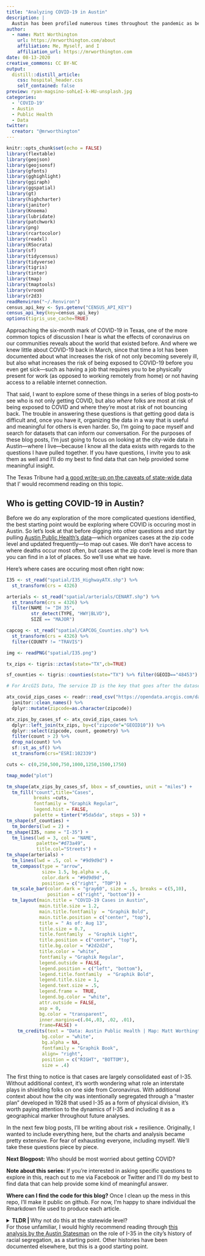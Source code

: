 ```yaml
---
title: "Analyzing COVID-19 in Austin"
description: |
  Austin has been profiled numerous times throughout the pandemic as being relentless in its efforts to get good COVID-19 data, despite multiple challenges and barriers. This is the first of many posts where I take a look at local COVID-19 data for Austin and explore themes of risk, resilience, and disparities as it pertains to COVID-19 in Austin.
author:
  - name: Matt Worthington 
    url: https://mrworthington.com/about
    affiliation: Me, Myself, and I
    affiliation_url: https://mrworthington.com
date: 08-13-2020
creative_commons: CC BY-NC
output:
  distill::distill_article:
    css: hospital_header.css
    self_contained: false
preview: ryan-magsino-sohLeI-k-HU-unsplash.jpg
categories:
  - 'COVID-19'
  - Austin
  - Public Health
  - Data
twitter:
  creator: "@mrworthington"
---
```


```r
knitr::opts_chunk$set(echo = FALSE)
library(flextable)
library(geojson)
library(geojsonsf)
library(gfonts)
library(gghighlight)
library(ggiraph)
library(ggspatial)
library(gt)
library(highcharter)
library(janitor)
library(Knoema)
library(lubridate)
library(patchwork)
library(png)
library(rcartocolor)
library(readxl)
library(RSocrata)
library(sf)
library(tidycensus)
library(tidyverse)
library(tigris)
library(tinter)
library(tmap)
library(tmaptools)
library(vroom)
library(r2d3)
readRenviron("~/.Renviron")
census_api_key <- Sys.getenv("CENSUS_API_KEY")
census_api_key(key=census_api_key)
options(tigris_use_cache=TRUE)
```

Approaching the six-month mark of COVID-19 in Texas, one of the more common topics of discussion I hear is what the effects of coronavirus on our communities reveals about the world that existed before. And where we knew little about COVID-19 back in March, since that time a lot has been documented about what increases the risk of not only becoming severely ill, but also what increases the risk of being exposed to COVID-19 before you even get sick---such as having a job that requires you to be physically present for work (as opposed to working remotely from home) or not having access to a reliable internet connection. 

That said, I want to explore some of these things in a series of blog posts--to see who is not only getting COVID, but also *where* folks are most at risk of being exposed to COVID and where they're most at risk of not bouncing back. The trouble in answering these questions is that getting good data is difficult and, once you have it, organizing the data in a way that is useful and meaningful for others is even harder. So, I'm going to pace myself and search for datasets that can inform our conversation. For the purposes of these blog posts, I'm just going to focus on looking at the city-wide data in Austin---where I live---because I know all the data exists with regards to the questions I have pulled together. If you have questions, I invite you to ask them as well and I'll do my best to find data that can help provided some meaningful insight.
 
<aside>

The Texas Tribune had [a good write-up on the caveats of state-wide data](https://www.texastribune.org/2020/08/04/texas-coronavirus-data/) that I' would recommend reading on this topic.  
</aside>

## Who is getting COVID-19 in Austin?

Before we do any exploration of the more complicated questions identified, the best starting point would be exploring where COVID is occuring most in Austin. So let's look at that before digging into other questions and start by pulling [Austin Public Health's data](https://www.arcgis.com/home/item.html?id=08e581f856cb4ceaa56adf4493d77264&sublayer=0&view=list&sortOrder=true&sortField=defaultFSOrder#overview)---which organizes cases at the zip code level and updated frequently---to map out cases. We don't have access to where deaths occur most often, but cases at the zip code level is more than you can find in a lot of places. So we'll use what we have.

Here's where cases are occuring most often right now:

```r
I35 <- st_read("spatial/I35_HighwayATX.shp") %>% 
  st_transform(crs = 4326)

arterials <- st_read("spatial/arterials/CENART.shp") %>% 
  st_transform(crs = 4326) %>% 
  filter(NAME != "IH 35",
         str_detect(TYPE, "HWY|BLVD"),
         SIZE == "MAJOR")

capcog <- st_read("spatial/CAPCOG_Counties.shp") %>% 
  st_transform(crs = 4326) %>% 
  filter(COUNTY != "TRAVIS")

img <- readPNG("spatial/I35.png")

tx_zips <- tigris::zctas(state="TX",cb=TRUE) 

sf_counties <- tigris::counties(state="TX") %>% filter(GEOID=="48453")
```

```r

# For ArcGIS Data, The service ID is the key that goes after the datasets directory. Then use the 'ID' provided to pull the data into whatever format you want. For ATX, visit this site: https://services.arcgis.com/0L95CJ0VTaxqcmED/ArcGIS/rest/services/web0723/FeatureServer

atx_covid_zips_cases <- readr::read_csv("https://opendata.arcgis.com/datasets/4d913cdf3d894c3898696a7216e44180_02.csv") %>% 
  janitor::clean_names() %>% 
  dplyr::mutate(zipcode=as.character(zipcode))

atx_zips_by_cases_sf <- atx_covid_zips_cases %>%
  dplyr::left_join(tx_zips, by=c("zipcode"="GEOID10")) %>% 
  dplyr::select(zipcode, count, geometry) %>% 
  filter(count > 2) %>% 
  drop_na(count) %>% 
  sf::st_as_sf() %>% 
  st_transform(crs="ESRI:102339")

cuts <- c(0,250,500,750,1000,1250,1500,1750)

tmap_mode("plot")

tm_shape(atx_zips_by_cases_sf, bbox = sf_counties, unit = "miles") +
  tm_fill("count",title="Cases", 
          breaks =cuts, 
          fontfamily = "Graphik Regular",
          legend.hist = FALSE,
          palette = tinter("#5da5da", steps = 5)) +
tm_shape(sf_counties) +
  tm_borders(lwd = 2) +
tm_shape(I35, name = "I-35") +
  tm_lines(lwd = 3, col = "NAME", 
           palette="#d73a49", 
           title.col="Streets") +
tm_shape(arterials) +
  tm_lines(lwd = .5, col = "#9d9d9d") +
  tm_compass(type = "arrow",
             size= 1.5, bg.alpha = .6,
             color.dark = "#9d9d9d",
             position = c("right", "TOP")) +
  tm_scale_bar(color.dark = "gray60", size = .5, breaks = c(5,10),
               position = c("right", "bottom")) + 
  tm_layout(main.title = "COVID-19 Cases in Austin",
            main.title.size = 1.2,   
            main.title.fontfamily  = "Graphik Bold",
            main.title.position = c("center", "top"),
            title = " As of: Aug 13",
            title.size = 0.7,   
            title.fontfamily  = "Graphik Light",
            title.position = c("center", "top"),
            title.bg.color = "#2d2d2d",
            title.color = "white",
            fontfamily = "Graphik Regular",
            legend.outside = FALSE,
            legend.position = c("left", "bottom"),
            legend.title.fontfamily  = "Graphik Bold",
            legend.title.size = 1,
            legend.text.size = .5,
            legend.frame =  TRUE,
            legend.bg.color = "white",
            attr.outside = FALSE,
            asp = 0,
            bg.color = "transparent",
            inner.margins=c(.04,.03, .02, .01), 
            frame=FALSE) +
    tm_credits(text = "Data: Austin Public Health | Map: Matt Worthington ", 
             bg.color = "white",
             bg.alpha = NA,
             fontfamily = "Graphik Book",
             align= "right",
             position = c("RIGHT", "BOTTOM"),
             size = .4)

```

The first thing to notice is that cases are largely consolidated east of I-35. Without additional context, it's worth wondering what role an interstate plays in shielding folks on one side from Coronavirus. With additional context about how the city was intentionally segregated through a "master plan" developed in 1928 that used I-35 as a form of physical division, it's worth paying attention to the dynamics of I-35 and including it as a geographical marker throughout future analyses. 

In the next few blog posts, I'll be writing about risk + resilience. Originally, I wanted to include everything here, but the charts and analysis became pretty extensive. For fear of exhausting everyone, including myself. We'll take these questions piece by piece. 

**Next Blogpost:** Who should be most worried about getting COVID?

**Note about this series:** If you're interested in asking specific questions to explore in this, reach out to me via Facebook or Twitter and I'll do my best to find data that can help provide some kind of meaningful answer.

**Where can I find the code for this blog?** Once I clean up the mess in this repo, I'll make it public on github. For now, I'm happy to share individual the Rmarkdown file used to produce each article.

<details>
<summary><strong>TLDR | </strong>Why not do this at the statewide level?</summary>
Originally, I considered focusing these articles at the statewide level for Texas, but I kept running into issues around finding data that could meaningfully answer some of my questions. The reasons for this are many, but some of the state's existing COVID-19 data cannot be aggregated at anything beyond the statewide level for reasons outside of their control. 

#### Example - Test Positivity

For example, county-level test positivity is one of those things that has been difficult because COVID-19 lab testing has largely been decentralized, with over 97% of tests being conducted in commercial labs. Consequently, this means the state has to then coordinate data from over 4 million tests conducted outside of state testing labs. 

```r

src <- "https://www.dshs.state.tx.us/coronavirus/TexasCOVID19CaseCountData.xlsx" # URL for Daily COVID Data
lcl <- basename(src)
download.file(url = src, destfile = lcl) # Downloadsthe Data

read_excel(lcl, sheet = "Tests", skip=1) %>% 
  clean_names() %>% 
  slice(1:2) %>% 
  gt() %>%
  tab_header(title = md("**Number of People Tested for SARS-CoV-2 in Texas, By Lab Type**"),
             subtitle = "Source: Texas Department of State Health Services | As of August 10th at 3:00PM CST") %>%
  tab_source_note(
    source_note = "*Unable to deduplicate figures for Commercial labs."
  ) %>% 
  tab_footnote(footnote = md("[Data: From the 'Accessible Dashboard Data' File, under the 'Tests' tab.](https://www.dshs.state.tx.us/coronavirus/additionaldata/)"), locations = cells_title("subtitle")) %>% 
    fmt_number(columns="count", suffixing=TRUE) %>% 
  cols_label(location=md("**Location**"),
             count=md("**Tests Processed**")) %>% 
  summary_rows(
    columns = vars(count),
    fns = list(
      `Total Tests` = ~sum(.)),
    formatter = fmt_number,
    decimals=0,
    use_seps = TRUE
) %>% 
  tab_options(
    grand_summary_row.background.color = "#f5f5f5",
    heading.title.font.weight = "800",
  )

```

And given that these commercial labs aren't actually part of a state agency, this means they have to learn new reporting rhythms and do work that, perhaps, they didn't plan for or know they needed to do--such as keep all of the positives and negatives for each county, record those in a database by the county of origin, deduplicate them by the person who got the test, and then share all of that information back to the state in a manner that is uniform with all the other private labs in the state. 

That said, not being able to compare how much a county is testing with how much they're testing positive weakens a potential analysis and limits how much you can explore the dynamics between risk factors and things like test positivity.

#### Example - Demographic Data

Another example of this information is demographic data about cases and fatalities. That information also doesn't exist broken down by county--sometimes due to HIPAA requirements. 

So if you wanted to analyze geographic COVID-19 trends between counties across multiple pieces of data such as demographic, known risk-factors, and other trends, you'd have a hard time accomplishing that because it currently doesn't exist.

For that reason, I've chosen to just focus on using city-level data given that cities tend to have better access to local information about their communities. 

</details>

<aside style="margin-bottom:-150px">
For those unfamiliar, I would highly recommend reading through [this analysis by the Austin Statesman](https://projects.statesman.com/news/economic-mobility/) on the role of I-35 in the city's history of racial segregation, as a starting point. Other histories have been documented elsewhere, but this is a good starting point.
</aside>
